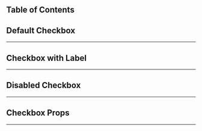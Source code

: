 
## Table of Contents

## Default Checkbox

---

<CodeSnippets styles="mt-4" content={defaultCheckbox} lang="javascript" url="/examples/components/checkbox/default-checkbox" height="200px">
</CodeSnippets>

## Checkbox with Label

---

<CodeSnippets styles="mt-4" content={checkboxWithLabel} lang="javascript" url="/examples/components/checkbox/checkbox-with-label" height="200px">
</CodeSnippets>

## Disabled Checkbox

---

<CodeSnippets styles="mt-4" content={disabledCheckbox} lang="javascript" url="/examples/components/checkbox/disabled-checkbox" height="200px">
</CodeSnippets>

## Checkbox Props

---

<ComponentTable data={checkboxPropsData} />





